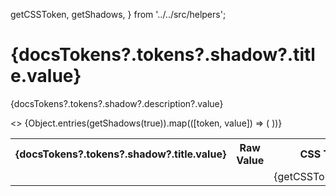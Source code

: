 
  getCSSToken,
  getShadows,
} from '../../src/helpers';

<Meta title="Tokens/Shadows" />

# {docsTokens?.tokens?.shadow?.title.value}

<p>
  {docsTokens?.tokens?.shadow?.description?.value}
</p>

  <div key={'syn-shadow'}>
    <table>
      <tbody>
          <>
            <tr>
              <th>{docsTokens?.tokens?.shadow?.title.value}</th>
              <th>Raw Value</th>
              <th>CSS Token</th>
            </tr>
            {Object.entries(getShadows(true)).map(([token, value]) => (
              <tr key={`${token}-row`}>
                <td>
                  <ColorSwatch className={token.toLowerCase() } boxShadow={value} backgroundColor="var(--syn-color-neutral-0)" borderColor="var(--syn-color-neutral-0)"/>
                </td>
                <td>
                  <CopyRawCssPropValue value={token.toLowerCase()} cssProperty="shadow" />
                </td>
                <td>
                  <CopyToClipBoard value={getCSSToken(token)}>
                    {getCSSToken(token)}
                  </CopyToClipBoard>
                </td>
              </tr>
            ))}
          </>
      </tbody>
    </table>
  </div>
